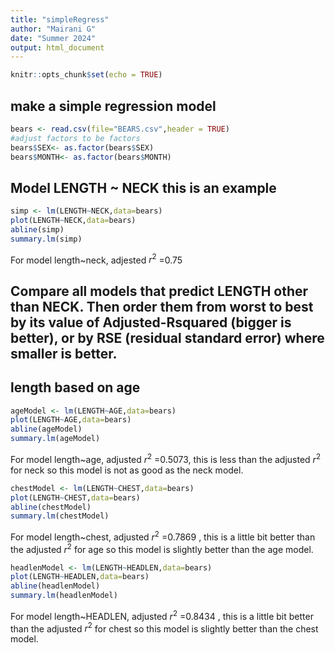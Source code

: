 ```yaml
---
title: "simpleRegress"
author: "Mairani G"
date: "Summer 2024"
output: html_document
---
```


```r
knitr::opts_chunk$set(echo = TRUE)
```

## make a simple regression model

```r
bears <- read.csv(file="BEARS.csv",header = TRUE)
#adjust factors to be factors
bears$SEX<- as.factor(bears$SEX)
bears$MONTH<- as.factor(bears$MONTH)
```

## Model LENGTH ~ NECK  this is an example  

```r
simp <- lm(LENGTH~NECK,data=bears)
plot(LENGTH~NECK,data=bears)
abline(simp)
summary.lm(simp)
```

For model length~neck, adjested $r^2$ =0.75   

## Compare all models that predict LENGTH other than NECK. Then order them from worst to best by its value of Adjusted-Rsquared (bigger is better), or by RSE (residual standard error) where smaller is better. 

## length based on age


```r
ageModel <- lm(LENGTH~AGE,data=bears)
plot(LENGTH~AGE,data=bears)
abline(ageModel)
summary.lm(ageModel)
```

For model length~age, adjusted $r^2$ =0.5073, this is less than the adjusted $r^2$ for neck so this model is not as good as the neck model.  

```r
chestModel <- lm(LENGTH~CHEST,data=bears)
plot(LENGTH~CHEST,data=bears)
abline(chestModel)
summary.lm(chestModel)
```
For model length~chest, adjusted $r^2$ =0.7869 , this is a little bit better than the adjusted $r^2$ for age so this model is slightly better than the age model.  

```r
headlenModel <- lm(LENGTH~HEADLEN,data=bears)
plot(LENGTH~HEADLEN,data=bears)
abline(headlenModel)
summary.lm(headlenModel)
```

For model length~HEADLEN, adjusted $r^2$ =0.8434  , this is a little bit better than the adjusted $r^2$ for chest so this model is slightly better than the chest model.  



